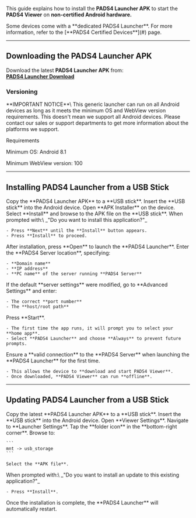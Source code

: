 This guide explains how to install the **PADS4 Launcher APK** to start the **PADS4 Viewer** on **non-certified Android hardware.**

<Note>
  Some devices come with a **dedicated PADS4 Launcher**. For more information, refer to the [**PADS4 Certified Devices**](#) page.
</Note>

---

## **Downloading the PADS4 Launcher APK**

Download the latest **PADS4 Launcher APK** from:\
[**PADS4 Launcher Download**](http://go.pads4.com/?fwlink=1004)

### **Versioning**

<Warning>
  **IMPORTANT NOTICE**\
  This generic launcher can run on all Android devices as long as it meets the minimum OS and WebView version requirements. This doesn't mean we support all Android devices. Please contact our sales or support departments to get more information about the platforms we support.

  Requirements

  Minimum OS: Android 8.1

  Minimum WebView version: 100
</Warning>

---

## **Installing PADS4 Launcher from a USB Stick**

<Steps>
  <Step title="Step One">
    Copy the **PADS4 Launcher APK** to a **USB stick**.
  </Step>
  <Step title="Step Two">
    Insert the **USB stick** into the Android device.
  </Step>
  <Step title="Step Three">
    Open **APK Installer** on the device.
  </Step>
  <Step title="Step Four">
    Select **Install** and browse to the APK file on the **USB stick**.
  </Step>
  <Step title="Step Five">
    When prompted with:\
    _"Do you want to install this application?"_

    - Press **Next** until the **Install** button appears.
    - Press **Install** to proceed.
  </Step>
  <Step title="Step Six">
    After installation, press **Open** to launch the **PADS4 Launcher**.
  </Step>
  <Step title="Step Seven">
    Enter the **PADS4 Server location**, specifying:

    - **Domain name**
    - **IP address**
    - **PC name** of the server running **PADS4 Server**
  </Step>
  <Step title="Step Eight - *Optional*">
    If the default **server settings** were modified, go to **Advanced Settings** and enter:

    - The correct **port number**
    - The **host/root path**
  </Step>
  <Step title="Step Nine">
    Press **Start**.

    - The first time the app runs, it will prompt you to select your **home app**.
    - Select **PADS4 Launcher** and choose **Always** to prevent future prompts.
  </Step>
  <Step title="Step Ten">
    Ensure a **valid connection** to the **PADS4 Server** when launching the **PADS4 Launcher** for the first time.

    - This allows the device to **download and start PADS4 Viewer**.
    - Once downloaded, **PADS4 Viewer** can run **offline**.
  </Step>
</Steps>

---

## **Updating PADS4 Launcher from a USB Stick**

<Steps>
  <Step title="Step One">
    Copy the latest **PADS4 Launcher APK** to a **USB stick**.
  </Step>
  <Step title="Step Two">
    Insert the **USB stick** into the Android device.
  </Step>
  <Step title="Step Three">
    Open **Viewer Settings**.
  </Step>
  <Step title="Step Four">
    Navigate to **Launcher Settings**.
  </Step>
  <Step title="Step Five">
    Tap the **folder icon** in the **bottom-right corner**.
  </Step>
  <Step title="Step Six">
    Browse to:

    ```
    mnt -> usb_storage  
    ```

    Select the **APK file**.
  </Step>
  <Step title="Step Seven">
    When prompted with:\
    _"Do you want to install an update to this existing application?"_

    - Press **Install**.
  </Step>
  <Step title="Step Eight">
    Once the installation is complete, the **PADS4 Launcher** will automatically restart.
  </Step>
</Steps>